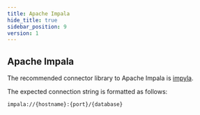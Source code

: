 ---
title: Apache Impala
hide_title: true
sidebar_position: 9
version: 1
---

## Apache Impala

The recommended connector library to Apache Impala is [impyla](https://github.com/cloudera/impyla).

The expected connection string is formatted as follows:

```
impala://{hostname}:{port}/{database}
```
